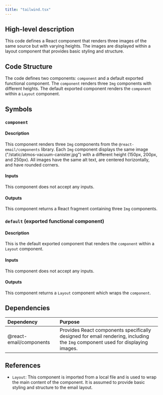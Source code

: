 ```yaml
---
title: "tailwind.tsx"
---
```


## High-level description
This code defines a React component that renders three images of the same source but with varying heights. The images are displayed within a layout component that provides basic styling and structure.

## Code Structure
The code defines two components: `component` and a default exported functional component. The `component` renders three `Img` components with different heights. The default exported component renders the `component` within a `Layout` component.

## Symbols

### `component`
#### Description
This component renders three `Img` components from the `@react-email/components` library. Each `Img` component displays the same image ("/static/atmos-vacuum-canister.jpg") with a different height (150px, 200px, and 250px). All images have the same alt text, are centered horizontally, and have rounded corners.

#### Inputs
This component does not accept any inputs.

#### Outputs
This component returns a React fragment containing three `Img` components.

### `default` (exported functional component)
#### Description
This is the default exported component that renders the `component` within a `Layout` component.

#### Inputs
This component does not accept any inputs.

#### Outputs
This component returns a `Layout` component which wraps the `component`.

## Dependencies
| Dependency | Purpose |
|:-----------|:--------|
| @react-email/components | Provides React components specifically designed for email rendering, including the `Img` component used for displaying images. |

## References
- `Layout`: This component is imported from a local file and is used to wrap the main content of the component. It is assumed to provide basic styling and structure to the email layout. 
